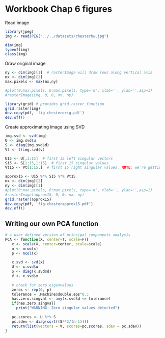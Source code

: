 Workbook Chap 6 figures
========================================================

Read image
```r

library(jpeg)
img <- readJPEG("../../datasets/chesterbw.jpg")

dim(img)
typeof(img)
class(img)
```

Draw original image
```r
ny <- dim(img)[1]  # rasterImage will draw rows along vertical axis
nx <- dim(img)[2]
max.pixels <- max(nx,ny)

#plot(0:max.pixels, 0:max.pixels, type='n', xlab='', ylab='',asp=1)
#rasterImage(img, 0, 0, nx, ny)

library(grid) # provides grid.raster function
grid.raster(img)
dev.copy(pdf, 'fig-chesterorig.pdf')
dev.off()
```

Create approximating image using SVD
```r

img.svd <- svd(img)
U <- img.svd$u
S <- diag(img.svd$d)
Vt <- t(img.svd$v)

U15 <- U[,1:15]  # first 15 left singular vectors
S15 <- S[1:15,1:15]  # first 15 singular values
Vt15 <- Vt[1:15,]  # first 15 right singular values, NOTE: we're getting rows rather than columns here

approx15 <- U15 %*% S15 %*% Vt15
nx <- dim(img)[2]
ny <- dim(img)[1]
#plot(0:max.pixels, 0:max.pixels, type='n', xlab='', ylab='',asp=1)
#rasterImage(approx15, 0, 0, nx, ny)
grid.raster(approx15)
dev.copy(pdf, 'fig-chesterapprox15.pdf')
dev.off()
```



## Writing our own PCA function

```r

# a user defined version of principal components analysis
PCA <- function(X, center=T, scale=F){
   x <- scale(X, center=center, scale=scale)
   n <- nrow(x)
   p <- ncol(x)
   
   x.svd <- svd(x)
   U <- x.svd$u
   S <- diag(x.svd$d)
   V <- x.svd$v
   
   # check for zero eigenvalues
   zeros <- rep(0, p)
   tolerance = .Machine$double.eps^0.5
   has.zero.singval <- any(x.svd$d <= tolerance)
   if(has.zero.singval)
     print("WARNING: Zero singular values detected")
  
   pc.scores <- U %*% S
   pc.sdev <- diag(sqrt((S**2/(n-1))))
   return(list(vectors = V, scores=pc.scores, sdev = pc.sdev))
}

```